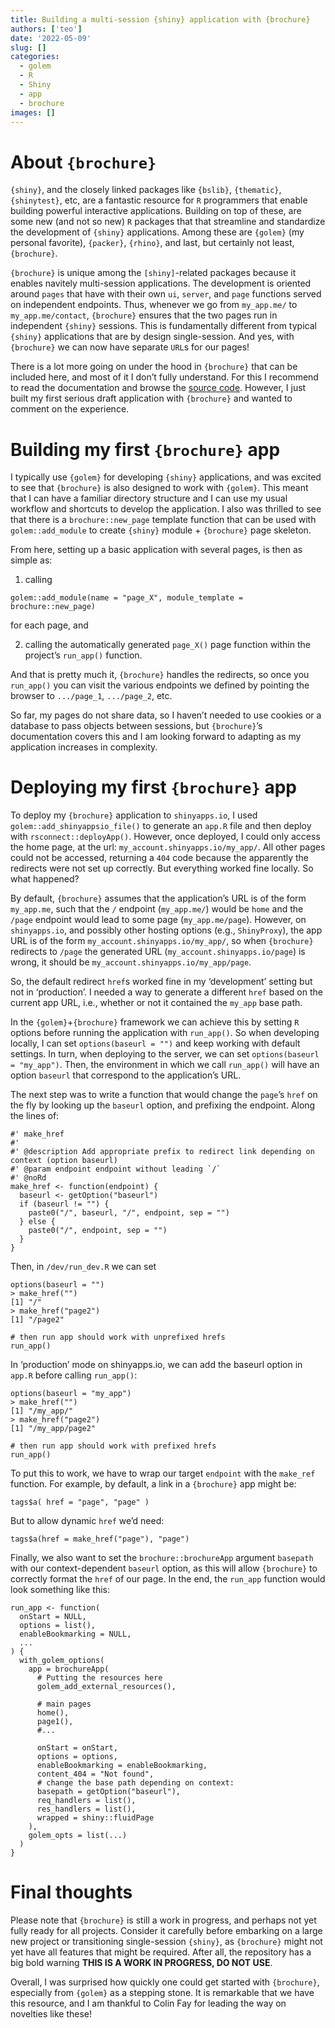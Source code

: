 ```yaml
---
title: Building a multi-session {shiny} application with {brochure}
authors: ['teo']
date: '2022-05-09'
slug: []
categories:
  - golem
  - R
  - Shiny
  - app
  - brochure
images: []
---
```



# About `{brochure}`

`{shiny}`, and the closely linked packages like `{bslib}`, `{thematic}`, `{shinytest}`, etc,
are a fantastic resource for `R` programmers that enable building powerful interactive applications.
Building on top of these, are some new (and not so new) `R` packages that that streamline and standardize
the development of `{shiny}` applications. Among these are `{golem}` (my personal favorite), `{packer}`, `{rhino}`,
and last, but certainly not least, `{brochure}`.

`{brochure}` is unique among the `[shiny]`-related packages because it enables navitely multi-session applications. The
development is oriented around `pages` that have with their own `ui`, `server`, and `page` functions served on
independent endpoints. Thus, whenever we go from `my_app.me/` to `my_app.me/contact`, `{brochure}` ensures that the
two pages run in independent `{shiny}` sessions. This is fundamentally different from typical `{shiny}` applications that are
by design single-session. And yes, with `{brochure}` we can now have separate `URL`s for our pages!

There is a lot more going on under the hood in `{brochure}` that can be included here, and most of it I don't fully understand. 
For this I recommend to read the documentation and browse the [source code](https://github.com/ColinFay/brochure). However,
I just built my first serious draft application with `{brochure}` and wanted to comment on the experience. 

# Building my first `{brochure}` app

I typically use `{golem}` for developing `{shiny}` applications, and was excited to see that `{brochure}`
is also designed to work with `{golem}`. This meant that I can have a familiar directory structure
and I can use my usual workflow and shortcuts to develop the application. I also was thrilled to see that
there is a `brochure::new_page` template function that can be used with `golem::add_module` to create 
`{shiny}` module + `{brochure}` page skeleton. 

From here, setting up a basic application with several pages, is then as simple as:

1. calling 

```
golem::add_module(name = "page_X", module_template = brochure::new_page)
```
for each page, and

2. calling the automatically generated `page_X()` page function within the 
project's `run_app()` function. 

And that is pretty much it, `{brochure}` handles the redirects,
so once you `run_app()` you can visit the various endpoints we defined by pointing the
browser to `.../page_1`, `.../page_2`, etc.

So far, my pages do not share data, so I haven't needed to use cookies or a database to
pass objects between sessions, but `{brochure}`'s documentation covers this and I am 
looking forward to adapting as my application increases in complexity. 

# Deploying my first `{brochure}` app

To deploy my `{brochure}` application to `shinyapps.io`, I used `golem::add_shinyappsio_file()` to 
generate an `app.R` file and then deploy with `rsconnect::deployApp()`. However, once deployed, I could
only access the home page, at the url: `my_account.shinyapps.io/my_app/`. All other pages could not be 
accessed, returning a `404` code because the apparently the redirects were not set up correctly. But
everything worked fine locally. So what happened?

By default, `{brochure}` assumes that the application's URL is of the form `my_app.me`, such that the `/` endpoint (`my_app.me/`)
would be `home` and the `/page` endpoint would lead to some page (`my_app.me/page`). However, on `shinyapps.io`,
and possibly other hosting options (e.g., `ShinyProxy`), the app URL is of the form `my_account.shinyapps.io/my_app/`,
so when `{brochure}` redirects to `/page` the generated URL (`my_account.shinyapps.io/page`) is wrong, 
it should be `my_account.shinyapps.io/my_app/page`. 

So, the default redirect `href`s worked fine in my 'development' setting but not in 'production'. I 
needed a way to generate a different `href` based on the current app URL, i.e., whether or not it contained
the `my_app` base path.

In the `{golem}`+`{brochure}` framework we can achieve this by setting `R` options before running the 
application with `run_app()`. So when developing locally, I can set `options(baseurl = "")` and keep
working with default settings. In turn, when deploying to the server, we can set `options(baseurl = "my_app")`.
Then, the environment in which we call `run_app()` will have an option `baseurl` that correspond to the application's URL.

The next step was to write a function that would change the `page`'s `href` on the fly by looking up the `baseurl` option,
and prefixing the endpoint. Along the lines of:

```
#' make_href
#'
#' @description Add appropriate prefix to redirect link depending on context (option baseurl)
#' @param endpoint endpoint without leading `/`
#' @noRd
make_href <- function(endpoint) {
  baseurl <- getOption("baseurl")
  if (baseurl != "") {
    paste0("/", baseurl, "/", endpoint, sep = "")
  } else {
    paste0("/", endpoint, sep = "")
  }
}
```

Then, in `/dev/run_dev.R` we can set

```
options(baseurl = "")
> make_href("")
[1] "/"
> make_href("page2")
[1] "/page2"

# then run app should work with unprefixed hrefs
run_app()
```

In 'production' mode on shinyapps.io, we can add the baseurl option in `app.R` before calling `run_app()`:

```
options(baseurl = "my_app")
> make_href("")
[1] "/my_app/"
> make_href("page2")
[1] "/my_app/page2"

# then run app should work with prefixed hrefs
run_app()
```

To put this to work, we have to wrap our target `endpoint` with the `make_ref` function. For example,
by default, a link in a `{brochure}` app might be: 

```
tags$a( href = "page", "page" )
```

But to allow dynamic `href` we'd need:

```
tags$a(href = make_href("page"), "page")
```

Finally, we also want to set the `brochure::brochureApp` argument `basepath` with our context-dependent `baseurl` option, 
as this will allow `{brochure}` to correctly format the `href` of our page. In the end, the `run_app` function
would look something like this:

```
run_app <- function(
  onStart = NULL,
  options = list(),
  enableBookmarking = NULL,
  ...
) {
  with_golem_options(
    app = brochureApp(
      # Putting the resources here
      golem_add_external_resources(),

      # main pages
      home(),
      page1(),
      #...

      onStart = onStart,
      options = options,
      enableBookmarking = enableBookmarking,
      content_404 = "Not found",
      # change the base path depending on context:
      basepath = getOption("baseurl"),
      req_handlers = list(),
      res_handlers = list(),
      wrapped = shiny::fluidPage
    ),
    golem_opts = list(...)
  )
}

```

# Final thoughts

Please note that `{brochure}` is still a work in progress, and perhaps
not yet fully ready for all projects. Consider it carefully before
embarking on a large new project or transitioning single-session `{shiny}`, as 
`{brochure}` might not yet have all features that might be required. After all, 
the repository has a big bold warning **THIS IS A WORK IN PROGRESS, DO NOT USE**. 

Overall, I was surprised how quickly one could get started with `{brochure}`, especially
from `{golem}` as a stepping stone. It is remarkable that we have this resource,
and I am thankful to Colin Fay for leading the way on novelties like these!
